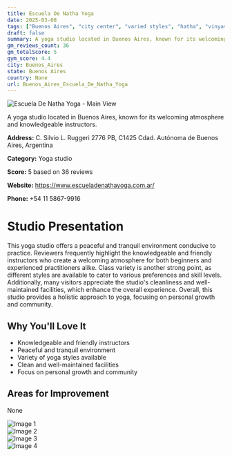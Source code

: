 ```yaml
---
title: Escuela De Natha Yoga
date: 2025-03-08
tags: ["Buenos Aires", "city center", "varied styles", "hatha", "vinyasa", "welcoming atmosphere", "clean facilities", "Buenos Aires"]  
draft: false
summary: A yoga studio located in Buenos Aires, known for its welcoming atmosphere and knowledgeable instructors.
gm_reviews_count: 36
gm_totalScore: 5
gym_score: 4.4
city: Buenos_Aires
state: Buenos Aires
country: None
url: Buenos_Aires_Escuela_De_Natha_Yoga
---
```


<div className="aspect-[16/9] relative my-8">
  <img 
    src="https://lh5.googleusercontent.com/p/AF1QipMFWzgI3RnJmu1WAxCltqkaTIk2qqCS3KvGBEg=w1920-h1080-k-no"
    alt="Escuela De Natha Yoga - Main View"
    className="object-cover absolute inset-0 w-full h-full rounded-lg"
  />
</div>

A yoga studio located in Buenos Aires, known for its welcoming atmosphere and knowledgeable instructors.

**Address:** C. Silvio L. Ruggeri 2776 PB, C1425 Cdad. Autónoma de Buenos Aires, Argentina

**Category:** Yoga studio

**Score:** 5 based on 36 reviews

**Website:** https://www.escueladenathayoga.com.ar/

**Phone:** +54 11 5867-9916

# Studio Presentation

This yoga studio offers a peaceful and tranquil environment conducive to practice. Reviewers frequently highlight the knowledgeable and friendly instructors who create a welcoming atmosphere for both beginners and experienced practitioners alike.
Class variety is another strong point, as different styles are available to cater to various preferences and skill levels. Additionally, many visitors appreciate the studio's cleanliness and well-maintained facilities, which enhance the overall experience. 
Overall, this studio provides a holistic approach to yoga, focusing on personal growth and community.

## Why You'll Love It

- Knowledgeable and friendly instructors
- Peaceful and tranquil environment
- Variety of yoga styles available
- Clean and well-maintained facilities
- Focus on personal growth and community

## Areas for Improvement

None

<div className="grid grid-cols-1 xl:grid-cols-2 gap-4 my-8">
<div className="aspect-[4/3] relative"><img src="https://streetviewpixels-pa.googleapis.com/v1/thumbnail?panoid=ZPOzRc7QZn6Ilu2izapZjw&cb_client=maps_sv.tactile.gps&w=203&h=100&yaw=316.4024&pitch=0&thumbfov=100" alt="Image 1" className="object-cover absolute inset-0 w-full h-full rounded-lg" /></div>
<div className="aspect-[4/3] relative"><img src="https://lh5.googleusercontent.com/p/AF1QipMFWzgI3RnJmu1WAxCltqkaTIk2qqCS3KvGBEg=w1920-h1080-k-no" alt="Image 2" className="object-cover absolute inset-0 w-full h-full rounded-lg" /></div>
<div className="aspect-[4/3] relative"><img src="https://lh5.googleusercontent.com/p/AF1QipOkz4pxbZiVE3V2KoQW-1HR2SEY1zH1eQdkrIs=w1920-h1080-k-no" alt="Image 3" className="object-cover absolute inset-0 w-full h-full rounded-lg" /></div>
<div className="aspect-[4/3] relative"><img src="https://lh5.googleusercontent.com/p/AF1QipMBWnLdrenr7Gq7Y0E2SbHdk_iKN9Mn7U8yKpk=w1920-h1080-k-no" alt="Image 4" className="object-cover absolute inset-0 w-full h-full rounded-lg" /></div>
</div>